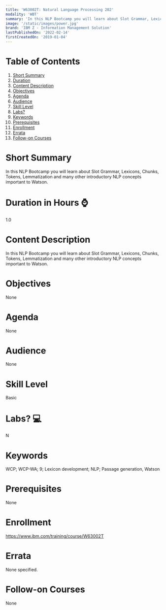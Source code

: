 ```yaml
---
title: 'W63002T: Natural Language Processing 202'
modality: 'WBT'
summary: 'In this NLP Bootcamp you will learn about Slot Grammar, Lexicons, Chunks, Tokens, Lemmatization and many other introductory NLP concepts important to Watson.'
image: '/static/images/power.jpg'
brand: 'IBM Z - Information Management Solution'
lastPublishedOn: '2022-02-14'
firstCreatedOn: '2019-01-04'
---
```

# Table of Contents
1.  [Short Summary](#short-summary)
2.  [Duration](#duration-in-hours-)
3.  [Content Description](#content-description)
4.  [Objectives](#objectives)
5.  [Agenda](#agenda)
6.  [Audience](#audience)
7.  [Skill Level](#skill-level)
8.  [Labs?](#labs-)
9.  [Keywords](#keywords)
10. [Prerequisites](#prerequisites)
11. [Enrollment](#enrollment)
12. [Errata](#errata)
13. [Follow-on Courses](#follow-on-courses)

# Short Summary
In this NLP Bootcamp you will learn about Slot Grammar, Lexicons, Chunks, Tokens, Lemmatization and many other introductory NLP concepts important to Watson.

# Duration in Hours ⌚
1.0

# Content Description
In this NLP Bootcamp you will learn about Slot Grammar, Lexicons, Chunks, Tokens, Lemmatization and many other introductory NLP concepts important to Watson.

# Objectives
None

# Agenda
None

# Audience
None

# Skill Level
Basic               

# Labs? 💻
N

# Keywords
WCP; WCP-WA; 9; Lexicon development; NLP; Passage generation, Watson

# Prerequisites
None

# Enrollment
https://www.ibm.com/training/course/W63002T

# Errata
None specified.

# Follow-on Courses
None

